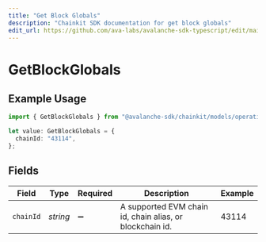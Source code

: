```yaml
---
title: "Get Block Globals"
description: "Chainkit SDK documentation for get block globals"
edit_url: https://github.com/ava-labs/avalanche-sdk-typescript/edit/main/chainkit/docs/models/operations/getblockglobals.md
---
```


# GetBlockGlobals

## Example Usage

```typescript
import { GetBlockGlobals } from "@avalanche-sdk/chainkit/models/operations";

let value: GetBlockGlobals = {
  chainId: "43114",
};
```

## Fields

| Field                                                    | Type                                                     | Required                                                 | Description                                              | Example                                                  |
| -------------------------------------------------------- | -------------------------------------------------------- | -------------------------------------------------------- | -------------------------------------------------------- | -------------------------------------------------------- |
| `chainId`                                                | *string*                                                 | :heavy_minus_sign:                                       | A supported EVM chain id, chain alias, or blockchain id. | 43114                                                    |